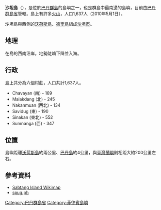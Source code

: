 {{Infobox islands
| name             = 沙坦島
| native name      = Sabtang
| native name link = 
| sobriquet        = 
| image name       = 
| image caption    = 
| image size       = 
| image alt        =
| locator map      = 
| locator map size = 
| map_custom       = no
| location         = [[沃荷斯島|沃荷斯島]]東方、[[巴丹島|巴丹島]]西南方
| coordinates      = {{coord|20|19|N|121|52|E|region:PH_type:isle}}
| archipelago      = [[巴丹群島|巴丹群島]]
| total islands    = 
| major islands    = 
| area             = 
| area_km2         = 40.7
| area_sqmi        =
| rank             = 
| length           =
| length_km        = 
| length_mi        =
| width            = 
| width_km         = 
| width_mi         =
| coastline        =
| coastline_km     =
| coastline_mi     =
| highest mount    = 
| elevation        = 
| elevation_m      = 
| elevation_ft     =
| Country heading  =
| country          = {{Flag|Philippines}}
| demonym          =
| population       = 1,637
| population as of = 2010年5月1日
| density_km2      =
| ethnic groups    = 
| website          = 
| additional info  =
}}
'''沙坦島'''（{{lang-en|Sabtang Island}}），是位於[[巴丹群島|巴丹群島]]的島嶼之一，也是群島中最南邊的島嶼，目前由[[巴丹群島省|巴丹群島省]]管轄。島上有許多[[火山|火山]]，人口1,637人（2010年5月1日）。

沙坦島與西側的[[沃荷斯島|沃荷斯島]]、[[德奎島|德奎島]]組成[[沙坦_(菲律賓)|沙坦市]]。

== 地理 ==
在島的西南沿岸，地勢陡峭下降並入海。 

== 行政 ==
島上共分為六個村莊，人口共計1,637人。

* Chavayan (南) - 169
* Malakdang (北) - 245
* Nakanmuan (西北) - 134
* Savidug (東) - 190
* Sinakan (東北) - 552
* Sumnanga (西) - 347

== 位置 ==
島嶼距離[[沃荷斯島|沃荷斯島]]約兩公里、[[巴丹島|巴丹島]]約4公里，與[[臺灣|臺灣]][[蘭嶼|蘭嶼]]則相距大約200公里左右。

== 參考資料 ==
* [http://wiki.alumni.net/wiki/Asia/Philippines/Batanes/Sabtang_Island/#map Sabtang Island Wikimap] {{Wayback|url=http://wiki.alumni.net/wiki/Asia/Philippines/Batanes/Sabtang_Island/#map |date=20120214095247 }}
* [https://web.archive.org/web/20151224143138/http://www.spug.ph/luzon/map/Sabtang.jpg spug.ph]
{{reflist}}

{{coord|20|19|N|121|52|E|region:PH_type:isle|display=title}}

[[Category:巴丹群島省|Category:巴丹群島省]]
[[Category:菲律賓島嶼|Category:菲律賓島嶼]]

{{Philippines-geo-stub}}